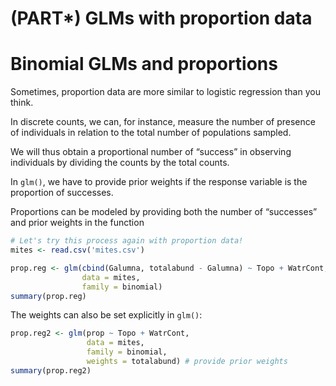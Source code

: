 # (PART\*) GLMs with proportion data {-}

# Binomial GLMs and proportions

Sometimes, proportion data are more similar to logistic regression than you think.

In discrete counts, we can, for instance, measure the number of presence of individuals in relation to the total number of populations sampled.

We will thus obtain a proportional number of "success" in observing individuals by dividing the counts by the total counts.

In `glm()`, we have to provide prior weights if the response variable is the proportion of successes.

Proportions can be modeled by providing both the number of "successes" and prior weights in the function

```r
# Let's try this process again with proportion data!
mites <- read.csv('mites.csv')
```
```r
prop.reg <- glm(cbind(Galumna, totalabund - Galumna) ~ Topo + WatrCont,
                data = mites,
                family = binomial)
summary(prop.reg)
```

The weights can also be set explicitly in `glm()`:

```r
prop.reg2 <- glm(prop ~ Topo + WatrCont,
                 data = mites,
                 family = binomial,
                 weights = totalabund) # provide prior weights
summary(prop.reg2)
```
